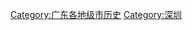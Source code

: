 {{Catnav|頁面分類|各種主題的頁面分類|依中国各省来作的分类|中国各地历史|广东历史}}

{{catmore}}
[[Category:广东各地级市历史|Category:广东各地级市历史]]
[[Category:深圳|Category:深圳]]
